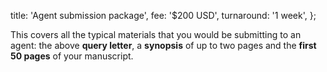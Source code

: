   title: 'Agent submission package',
  fee: '$200 USD',
  turnaround: '1 week',
};

This covers all the typical materials that you would be submitting to an agent:
the above **query letter**, a **synopsis** of up to two pages and the **first 50
pages** of your manuscript.
